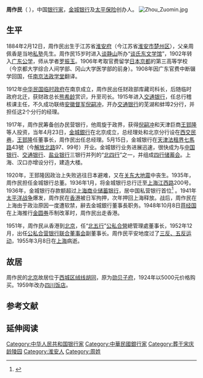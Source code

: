 {{Infobox Officeholder
|姓名=周作民
|圖像=File:Zhou Zuomin2.jpg
|圖像大小=200px
|圖像說明=  
|字    = 
|號    = 
|別名    = 
|出生日期 = 
|出生地點 = 
|逝世日期 = 
|逝世地點 = 
|死因    = 
|墓地    = 
|籍貫    = 
|政黨    = 
|parents  = 
|配偶   =
|伴侶    = 
|relatives  =  
|children  =  
|著作    = 
|past    = 
}}
'''周作民'''（{{bd|1884年|2月12日|1955年|3月8日}} ），中国[[银行家|银行家]]，[[金城银行|金城银行]]及[[中国太平保险|太平保险]]创办人。
[[File:Zhou_Zuomin.jpg|thumb]]
==生平==
1884年2月12日，周作民出生于江苏省[[淮安府|淮安府]]（今江苏省[[淮安市|淮安市]][[楚州区|楚州区]]），父亲周佩香是当地[[私塾|私塾]]先生。周作民15岁时进入[[谈静山|谈静山]]所办“[[谈氏东文学馆|谈氏东文学馆]]”，1902年转入[[广东公学|广东公学]]，师从学者[[罗振玉|罗振玉]]。1906年考取官费留学[[日本|日本]][[京都|京都]]的第三高等学校（今京都大学综合人间学部、冈山大学医学部的前身）。1908年因广东官费中断辍学回国，任[[南京法政学堂|南京法政学堂]]翻译。

1912年[[中華民國臨時政府_(1912年－1913年)|中华民国临时政府]]在南京成立，周作民出任财政部库藏司科长，后随临时政府北迁，获财政总长[[熊希龄|熊希龄]]赏识，升至司长。1915年进入[[交通银行|交通银行]]，任总行稽核课主任，不久成功联络[[安徽督军|安徽督军]][[倪嗣冲|倪嗣冲]]，开办[[交通银行|交通银行]]的芜湖和蚌埠2分行，并担任这2个分行的经理。

1917年，周作民筹备创办民营银行，他周旋于政界，获得[[倪嗣冲|倪嗣冲]]和天津巨商[[王郅隆|王郅隆]]等人投资，当年4月23日，[[金城銀行|金城銀行]]在北京成立，总经理处和北京分行设在[[西交民巷|西交民巷]]，[[王郅隆|王郅隆]]任董事长，周作民出任总经理。5月15日，金城银行在[[天津法租界|天津法租界]][[七馬路|七馬路]]43號（今[[解放北路|解放北路]]97、99号）开业。金城银行业务进展迅速，很快成为与[[中国银行|中国银行]]、[[交通银行|交通银行]]、[[盐业银行|盐业银行]]三银行并列的“[[北四行|北四行]]”之一，并组成[[四行储蓄会|四行储蓄会]]。上海、汉口亦增设分行，建造大楼。

1920年，王郅隆因政治上失败逃往日本避难，又在[[关东大地震|关东大地震]]中丧生。1935年，周作民担任金城银行总董。1936年1月，将金城银行总行迁至[[上海|上海]][[江西路|江西路]]200号。1936年，金城银行存款额超过[[上海商业储蓄银行|上海商业储蓄银行]]，居中国私营银行首位<ref>{{Cite web |url=http://www.archives.sh.cn/docs/200806/d_204045.html |title=上海档案信息网 >> 城市记忆 >> 海上人物 >> 产业翘楚 |accessdate=2009-11-14 |archive-date=2012-06-10 |archive-url=https://web.archive.org/web/20120610052155/http://www.archives.sh.cn/docs/200806/d_204045.html |dead-url=no }}</ref> 。1941年[[太平洋战争|太平洋战争]]爆发，周作民在[[香港|香港]]被日军拘押，次年押回上海释放。战后，周作民在上海由于政治原因一度遭软禁，辭去金城銀行董事長职务。1948年10月8日[[蒋经国|蒋经国]]在上海推行[[金圆券|金圆券]]币制改革时，周作民出走香港。

1951年，周作民从香港到[[北京|北京]]，任“[[北五行|北五行]]”[[公私合營|公私合營]]總管理處董事长，1952年12月，出任[[公私合营银行联合董事会|公私合营银行联合董事会]]副董事长。周作民平安地度过了[[三反五反运动|三反、五反运动]]，1955年3月8日在[[上海|上海]]病逝。

==故居==
周作民的[[北京|北京]]故居位于[[西城区|西城区]][[绒线胡同|绒线胡同]]，原为[[勋贝子府|勋贝子府]]，1924年以5000元价格购买。1959年改办[[四川饭店|四川饭店]]。

==参考文献==
<div class="references-small">
<references />
</div>

==延伸阅读==
{{Wikisource further reading}}
{{北京市市长}}
{{中華民國第二屆國會參議院議員}}
[[Category:中华人民共和国银行家|Category:中华人民共和国银行家]]
[[Category:中華民國銀行家|Category:中華民國銀行家]]
[[Category:葬于宋庆龄陵园|Category:葬于宋庆龄陵园]]
[[Category:淮安人|Category:淮安人]]
[[Category:周姓|Category:周姓]]